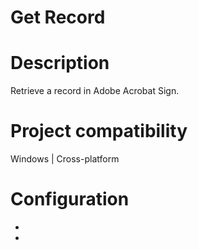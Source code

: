 ﻿# Get Record

# Description

Retrieve a record in Adobe Acrobat Sign.

# Project compatibility

Windows | Cross-platform

# Configuration

* 
*
